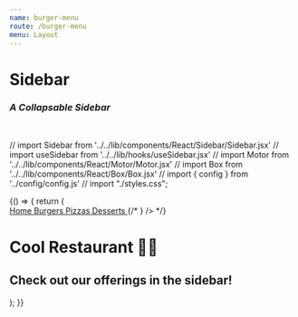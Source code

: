 ```yaml
---
name: burger-menu
route: /burger-menu
menu: Layout
---
```


<h1 style={{ margin: '0px' }}>Sidebar</h1>
<h3 style={{ margin: '0px' }}><em>A Collapsable Sidebar</em></h3>

<br />


// import Sidebar from '../../lib/components/React/Sidebar/Sidebar.jsx'
// import useSidebar from '../../lib/hooks/useSidebar.jsx'
// import Motor from '../../lib/components/React/Motor/Motor.jsx'
// import Box from '../../lib/components/React/Box/Box.jsx'
// import { config } from '../config/config.js'
// import "./styles.css";



<Playground>
  {() => {
  return (
    <div id="App">
      <SideBar pageWrapId={"page-wrap"} outerContainerId={"App"}>
        <a className="menu-item" href="/" >
        <Home /> Home
      </a>
      <a className="menu-item" href="/sidebar" style={{ color: "blue" , background :"yellow"}}>
        Burgers
      </a>
      <a className="menu-item" href="/pizzas">
        Pizzas
      </a>
      <a className="menu-item" href="/desserts"style={{ color: "brand" }}>
        Desserts
      </a>
        </SideBar>
      {/* <SideBar pageWrapId={"page-wrap"} outerContainerId={"App"} customBurgerIcon={ <Filter/> } /> */}
      <div id="page-wrap">
        <h1>Cool Restaurant 🍔🍕</h1>
        <h2>Check out our offerings in the sidebar!</h2>
      </div>
    </div>
  );
  }}
</Playground>
